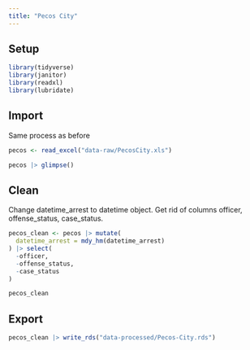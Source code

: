 ```yaml
---
title: "Pecos City"
---
```


## Setup

```r

library(tidyverse)
library(janitor)
library(readxl)
library(lubridate)
```

## Import 

Same process as before

```r
pecos <- read_excel("data-raw/PecosCity.xls")

pecos |> glimpse()
```

## Clean

Change datetime_arrest to datetime object. Get rid of columns officer, offense_status, case_status. 

```r
pecos_clean <- pecos |> mutate(
  datetime_arrest = mdy_hm(datetime_arrest)
) |> select(
  -officer,
  -offense_status,
  -case_status
)

pecos_clean
```

## Export

```r
pecos_clean |> write_rds("data-processed/Pecos-City.rds")
```

